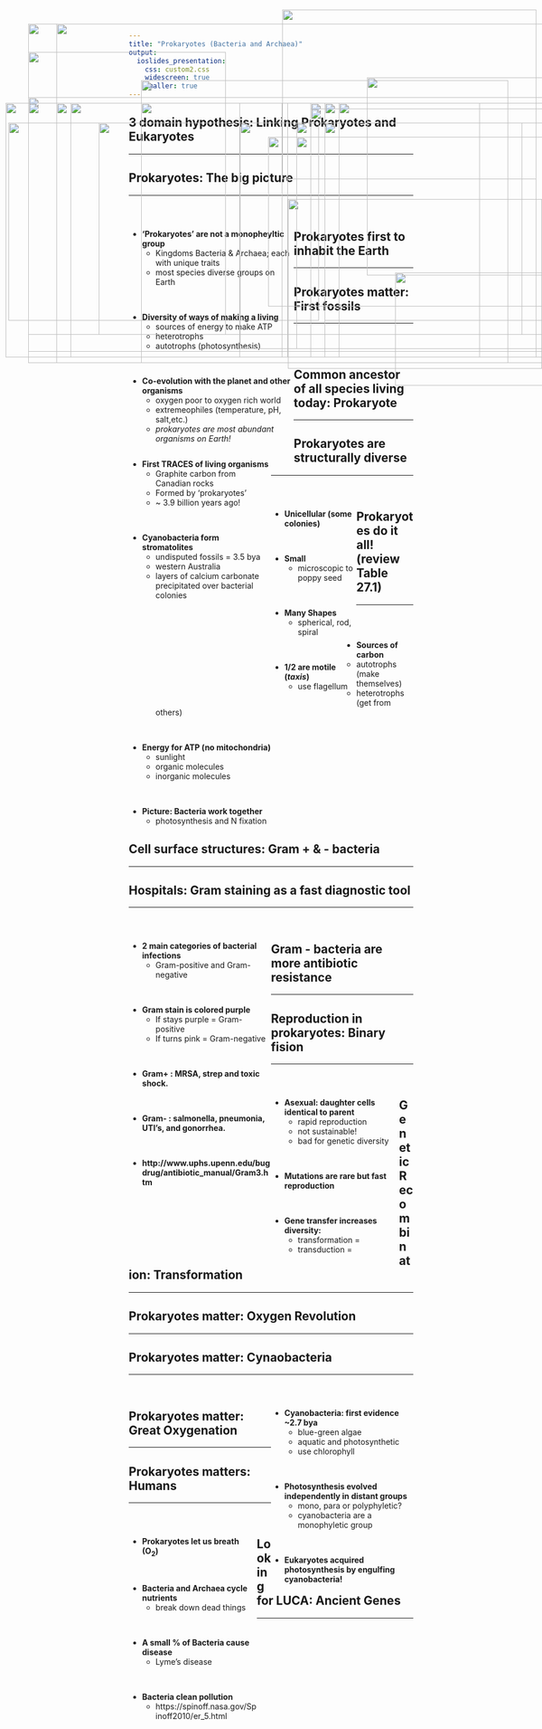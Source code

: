 ```yaml
---
title: "Prokaryotes (Bacteria and Archaea)"
output: 
  ioslides_presentation:
    css: custom2.css
    widescreen: true
    smaller: true
---
```


## 3 domain hypothesis: Linking Prokaryotes and Eukaryotes
<hr>

<IMG STYLE="position:absolute; TOP:225px; LEFT:175px; WIDTH:750px; HEIGHT:375px" SRC="images/3domain.gif">

## Prokaryotes: The big picture
<hr>
<br/>

<div style="float: left; width: 58%;">

* **'Prokaryotes' are not a monopheyltic group**
    + Kingdoms Bacteria & Archaea; each with unique traits
    + most species diverse groups on Earth

<br/>

* **Diversity of ways of making a living**
    + sources of energy to make ATP
    + heterotrophs
    + autotrophs (photosynthesis)

<br/>

* **Co-evolution with the planet and other organisms**
    + oxygen poor to oxygen rich world
    + extremeophiles (temperature, pH, salt,etc.)
    + *prokaryotes are most abundant organisms on Earth!*
</div>

<IMG STYLE="position:absolute; TOP:145px; LEFT:650px; WIDTH:450px; HEIGHT:350px" SRC="images/diversitywit.png">

<IMG STYLE="position:absolute; TOP:490px; LEFT:700px; WIDTH:300px; HEIGHT:200px" SRC="images/yellowstone.jpg">

##

<IMG STYLE="position:absolute; TOP:100px; LEFT:50px; WIDTH:350px; HEIGHT:500px" SRC="images/geyser.jpg">

<IMG STYLE="position:absolute; TOP:25px; LEFT:500px; WIDTH:450px; HEIGHT:300px" SRC="images/acid.jpg">

<IMG STYLE="position:absolute; TOP:360px; LEFT:510px; WIDTH:450px; HEIGHT:300px" SRC="images/vent.jpg">

## Prokaryotes first to inhabit the Earth
<hr>

<IMG STYLE="position:absolute; TOP:190px; LEFT:100px; WIDTH:900px; HEIGHT:450px" SRC="images/oldlife.png">

## Prokaryotes matter: First fossils
<hr>
<br/>
<br/>

<div style="float: left; width: 50%;">

* **First TRACES of living organisms**
    + Graphite carbon from Canadian rocks
    + Formed by ‘prokaryotes’
    + ~ 3.9 billion years ago! 

<br/>

* **Cyanobacteria form stromatolites**
    + undisputed fossils = 3.5 bya
    + western Australia
    + layers of calcium carbonate precipitated over bacterial colonies

</div>

<IMG STYLE="position:absolute; TOP:190px; LEFT:575px; WIDTH:375px; HEIGHT:450px" SRC="images/matfossils.png">

## Common ancestor of all species living today: Prokaryote
<hr>

<IMG STYLE="position:absolute; TOP:190px; LEFT:50px; WIDTH:450px; HEIGHT:450px" SRC="images/simple_phyl.jpg">

<IMG STYLE="position:absolute; TOP:190px; LEFT:600px; WIDTH:350px; HEIGHT:450px" SRC="images/oldfossil.gif">

## Prokaryotes are structurally diverse
<hr>
<br/>

<div style="float: left; width: 30%;">

* **Unicellular (some colonies)**

<br/>

* **Small**
    + microscopic to poppy seed

<br/>

* **Many Shapes**
    + spherical, rod, spiral

<br/>

* **1/2 are motile (*taxis*)**
    + use flagellum
</div>

<IMG STYLE="position:absolute; TOP:225px; LEFT:425px; WIDTH:600px; HEIGHT:400px" SRC="images/shapesize.jpg">

##

<IMG STYLE="position:absolute; TOP:50px; LEFT:100px; WIDTH:900px; HEIGHT:600px" SRC="images/differ.png">

<!-- ## Prokaryotic vs Eukaryotic cells -->
<!-- <hr> -->

<!-- <IMG STYLE="position:absolute; TOP:250px; LEFT:250px; WIDTH:600px; HEIGHT:350px" SRC="images/shareproeu.jpg"> -->

## Prokaryotes do it all! (review Table 27.1)
<hr>
<br/>
<br/>

* **Sources of carbon**
    + autotrophs (make themselves)
    + heterotrophs (get from others)

<br/>

* **Energy for ATP (no mitochondria)**
    + sunlight
    + organic molecules
    + inorganic molecules
    
<br/>

* **Picture: Bacteria work together**
    + photosynthesis and N fixation

<IMG STYLE="position:absolute; TOP:250px; LEFT:475px; WIDTH:600px; HEIGHT:300px" SRC="images/photonitro.jpg">

## Cell surface structures: Gram + & - bacteria
<hr>

<IMG STYLE="position:absolute; TOP:180px; LEFT:50px; WIDTH:1000px; HEIGHT:450px" SRC="images/gram2.jpg">

## Hospitals: Gram staining as a fast diagnostic tool
<hr>
<br/>

<div style="float: left; width: 50%;">
 
* **2 main categories of bacterial infections**
    + Gram-positive and Gram-negative

<br/>

* **Gram stain is colored purple**
    + If stays purple = Gram-positive
    + If turns pink = Gram-negative

<br/>

* **Gram+ : MRSA, strep and toxic shock.**

<br/>

* **Gram- : salmonella, pneumonia, UTI's, and gonorrhea.** 

<br/>

* **http://www.uphs.upenn.edu/bugdrug/antibiotic_manual/Gram3.htm**

</div>

<IMG STYLE="position:absolute; TOP:250px; LEFT:525px; WIDTH:500px; HEIGHT:350px" SRC="images/mrsa.jpg">

## Gram - bacteria are more antibiotic resistance
<hr>

<IMG STYLE="position:absolute; TOP:150px; LEFT:250px; WIDTH:650px; HEIGHT:500px" SRC="images/anti.png">

<!-- ## Evolution of traditional groups: -->
<!-- <hr> -->
<!-- <br/> -->

<!-- * **Gram positive bacteria are monophyletic** -->

<!-- <br/> -->

<!-- * **Cyanobacteria are monophyletic** -->

<!-- <br/> -->

<!-- * **Gram negative bacteria no longer considered monophyletic** -->

<!-- <IMG STYLE="position:absolute; TOP:190px; LEFT:785px; WIDTH:250px; HEIGHT:250px" SRC="images/cyano2.jpg"> -->

<!-- <IMG STYLE="position:absolute; TOP:425px; LEFT:300px; WIDTH:500px; HEIGHT:250px" SRC="images/gram.jpeg"> -->

## Reproduction in prokaryotes: Binary fision
<hr>
<br/>

<div style="float: left; width: 45%;">

* **Asexual: daughter cells identical to parent**
    + rapid reproduction
    + not sustainable!
    + bad for genetic diversity

<br/>

* **Mutations are rare but fast reproduction**

<br/>

* **Gene transfer increases diversity:**
    + transformation = 
    + transduction = 

</div>

<IMG STYLE="position:absolute; TOP:190px; LEFT:550px; WIDTH:525px; HEIGHT:450px" SRC="images/binary2.jpg">

## Genetic Recombination: Transformation
<hr>

<IMG STYLE="position:absolute; TOP:190px; LEFT:250px; WIDTH:600px; HEIGHT:450px" SRC="images/transformation.jpg">

## 
<IMG STYLE="position:absolute; TOP:50px; LEFT:50px; WIDTH:1000px; HEIGHT:600px" SRC="images/transduction.png">

## Prokaryotes matter: Oxygen Revolution
<hr>

<IMG STYLE="position:absolute; TOP:225px; LEFT:15px; WIDTH:550px; HEIGHT:350px" SRC="images/archaenera.png">

<IMG STYLE="position:absolute; TOP:225px; LEFT:575px; WIDTH:500px; HEIGHT:350px" SRC="images/bif.jpg">

## Prokaryotes matter: Cynaobacteria
<hr>
<br/>

<div style="float: right; width: 50%;">

* **Cyanobacteria: first evidence ~2.7 bya**
    + blue-green algae
    + aquatic and photosynthetic
    + use chlorophyll

<br/>

* **Photosynthesis evolved independently in distant groups**
    + mono, para or polyphyletic?
    + cyanobacteria are a monophyletic group

<br/>

* **Eukaryotes acquired photosynthesis by engulfing cyanobacteria!**

</div>
    
<IMG STYLE="position:absolute; TOP:190px; LEFT:10px; WIDTH:500px; HEIGHT:450px" SRC="images/cyanobacteria.png">

## Prokaryotes matter: Great Oxygenation
<hr>

<IMG STYLE="position:absolute; TOP:190px; LEFT:125px; WIDTH:850px; HEIGHT:450px" SRC="images/goe2.jpg">

## Prokaryotes matters: Humans
<hr>
<br/>

<div style="float: left; width: 45%;">

* **Prokaryotes let us breath (O~2~)**

<br/>

* **Bacteria and Archaea cycle nutrients**
    + break down dead things

<br/>

* **A small % of Bacteria cause disease**
    + Lyme's disease

<br/>

* **Bacteria clean pollution**
    + https://spinoff.nasa.gov/Spinoff2010/er_5.html

</div>

<IMG STYLE="position:absolute; TOP:200px; LEFT:550px; WIDTH:525px; HEIGHT:350px" SRC="images/oilspill.jpg">

## Looking for LUCA: Ancient Genes
<hr>

<IMG STYLE="position:absolute; TOP:190px; LEFT:50px; WIDTH:375px; HEIGHT:450px" SRC="images/2domain.jpg">

<IMG STYLE="position:absolute; TOP:225px; LEFT:525px; WIDTH:550px; HEIGHT:400px" SRC="images/luca.jpg">